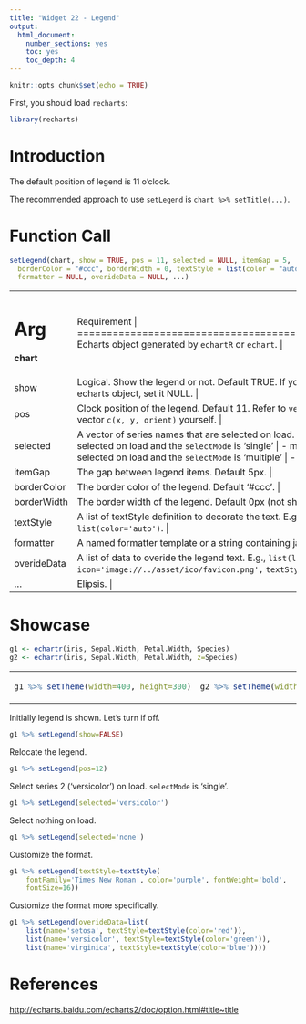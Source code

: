 ```yaml
---
title: "Widget 22 - Legend"
output: 
  html_document: 
    number_sections: yes
    toc: yes
    toc_depth: 4
---
```


```r
knitr::opts_chunk$set(echo = TRUE)
```

First, you should load `recharts`:
```r
library(recharts)
```

# Introduction

The default position of legend is 11 o'clock.

The recommended approach to use `setLegend` is `chart %>% setTitle(...)`.

# Function Call

```r
setLegend(chart, show = TRUE, pos = 11, selected = NULL, itemGap = 5,
  borderColor = "#ccc", borderWidth = 0, textStyle = list(color = "auto"),
  formatter = NULL, overideData = NULL, ...)
```

+-------------+----------------------------------------------------------------+
|   Arg       |  Requirement                                                |
+=============+================================================================+
| **chart**   | Echarts object generated by `echartR` or `echart`.  |
+-------------+----------------------------------------------------------------+
| show        | Logical. Show the legend or not. Default TRUE. If you want to remove legend from the echarts object, set it NULL. |
+-------------+----------------------------------------------------------------+
| pos         | Clock position of the legend. Default 11. Refer to `vecPos`. Or you can define the position vector `c(x, y, orient)` yourself. |
+-------------+----------------------------------------------------------------+
| selected    | A vector of series names that are selected on load.  |
|             |               |
|             | - one series name: single series is selected on load and the `selectMode` is 'single' |
|             | - muti series name: multiple series are selected on load and the `selectMode` is 'multiple' |
|             | - 'none': no series is selected on load |
+-------------+----------------------------------------------------------------+
| itemGap     | The gap between legend items. Default 5px. |
+-------------+----------------------------------------------------------------+
| borderColor | The border color of the legend. Default '#ccc'. |
+-------------+----------------------------------------------------------------+
| borderWidth | The border width of the legend. Default 0px (not shown). |
+-------------+----------------------------------------------------------------+
| textStyle   | A list of textStyle definition to decorate the text. E.g., `list(color='#444')` or `list(color='auto')`. |
+-------------+----------------------------------------------------------------+
| formatter   | A named formatter template or a string containing javascript codes. E.g., `'{name}'`. |
+-------------+----------------------------------------------------------------+
| overideData | A list of data to overide the legend text. E.g., `list(list(name='Series 1',` `icon='image://../asset/ico/favicon.png',` `textStyle=list(color='#bbb')))` |
+-------------+----------------------------------------------------------------+
| ...         | Elipsis. |
+-------------+----------------------------------------------------------------+

# Showcase

```r
g1 <- echartr(iris, Sepal.Width, Petal.Width, Species)
g2 <- echartr(iris, Sepal.Width, Petal.Width, z=Species)
```

<table>
<tr><td>
```r
g1 %>% setTheme(width=400, height=300)
```
</td><td>
```r
g2 %>% setTheme(width=400, height=300)
```
</td></tr>
</table>

Initially legend is shown. Let's turn if off.
```r
g1 %>% setLegend(show=FALSE)
```

Relocate the legend.
```r
g1 %>% setLegend(pos=12)
```

Select series 2 ('versicolor') on load. `selectMode` is 'single'.
```r
g1 %>% setLegend(selected='versicolor')
```

Select nothing on load.
```r
g1 %>% setLegend(selected='none')
```

Customize the format.
```r
g1 %>% setLegend(textStyle=textStyle(
    fontFamily='Times New Roman', color='purple', fontWeight='bold', 
    fontSize=16))
```

Customize the format more specifically.

```r
g1 %>% setLegend(overideData=list(
    list(name='setosa', textStyle=textStyle(color='red')),
    list(name='versicolor', textStyle=textStyle(color='green')),
    list(name='virginica', textStyle=textStyle(color='blue'))))
```


# References

<http://echarts.baidu.com/echarts2/doc/option.html#title~title>
